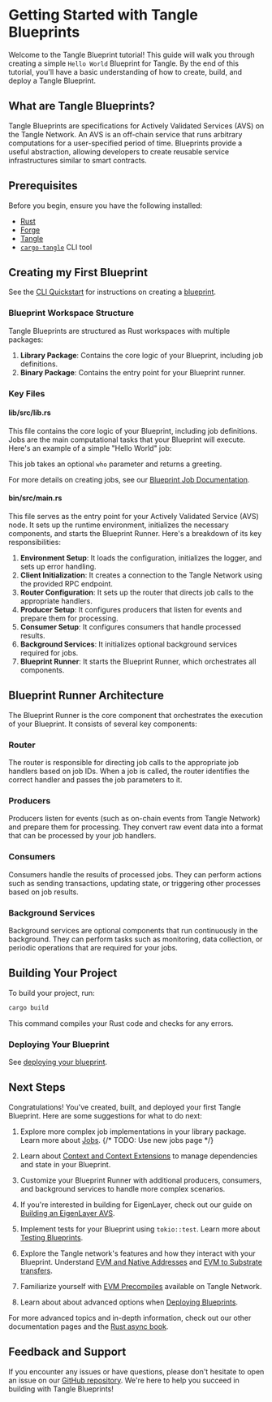 
# Getting Started with Tangle Blueprints

Welcome to the Tangle Blueprint tutorial! This guide will walk you through creating a simple `Hello World` Blueprint for Tangle. By the end of this tutorial, you'll have a basic understanding of how to create, build, and deploy a Tangle Blueprint.

## What are Tangle Blueprints?

Tangle Blueprints are specifications for Actively Validated Services (AVS) on the Tangle Network. An AVS is an off-chain service that runs arbitrary computations for a user-specified period of time. Blueprints provide a useful abstraction, allowing developers to create reusable service infrastructures similar to smart contracts.

## Prerequisites

Before you begin, ensure you have the following installed:

- [Rust](https://www.rust-lang.org/tools/install)
- [Forge](https://getfoundry.sh)
- [Tangle](https://github.com/tangle-network/tangle?tab=readme-ov-file#-getting-started-)
- [`cargo-tangle`](./cli/installation.mdx) CLI tool

## Creating my First Blueprint

See the [CLI Quickstart](./cli/quickstart.mdx) for instructions on creating a [blueprint](./blueprints/introduction.mdx).

### Blueprint Workspace Structure

Tangle Blueprints are structured as Rust workspaces with multiple packages:

1. **Library Package**: Contains the core logic of your Blueprint, including job definitions.
2. **Binary Package**: Contains the entry point for your Blueprint runner.

### Key Files

#### lib/src/lib.rs

This file contains the core logic of your Blueprint, including job definitions. Jobs are the main computational tasks that your Blueprint will execute. Here's an example of a simple "Hello World" job:

<GithubFileReaderDisplay
  url="https://github.com/tangle-network/blueprint-template/blob/32cef29fbe163969da9da5ff5cab4f0c19849fa3/%7B%7Bproject-name%7D%7D-lib/src/lib.rs"
  fromLine={29}
  toLine={48}
  title="Example Blueprint Job Definition"
/>

This job takes an optional `who` parameter and returns a greeting.

For more details on creating jobs, see our [Blueprint Job Documentation](/developers/blueprint-macros/jobs).

#### bin/src/main.rs

This file serves as the entry point for your Actively Validated Service (AVS) node. It sets up the runtime environment, initializes the necessary components, and starts the Blueprint Runner. Here's a breakdown of its key responsibilities:

1. **Environment Setup**: It loads the configuration, initializes the logger, and sets up error handling.
2. **Client Initialization**: It creates a connection to the Tangle Network using the provided RPC endpoint.
3. **Router Configuration**: It sets up the router that directs job calls to the appropriate handlers.
4. **Producer Setup**: It configures producers that listen for events and prepare them for processing.
5. **Consumer Setup**: It configures consumers that handle processed results.
6. **Background Services**: It initializes optional background services required for jobs.
7. **Blueprint Runner**: It starts the Blueprint Runner, which orchestrates all components.

<GithubFileReaderDisplay
  url="https://github.com/tangle-network/blueprint-template/blob/32cef29fbe163969da9da5ff5cab4f0c19849fa3/%7B%7Bproject-name%7D%7D-bin/src/main.rs"
  fromLine={19}
  toLine={83}
  title="Example Blueprint `main.rs` Entry Point"
/>

## Blueprint Runner Architecture

The Blueprint Runner is the core component that orchestrates the execution of your Blueprint. It consists of several key components:

### Router

The router is responsible for directing job calls to the appropriate job handlers based on job IDs. When a job is called, the router identifies the correct handler and passes the job parameters to it.

### Producers

Producers listen for events (such as on-chain events from Tangle Network) and prepare them for processing. They convert raw event data into a format that can be processed by your job handlers.

### Consumers

Consumers handle the results of processed jobs. They can perform actions such as sending transactions, updating state, or triggering other processes based on job results.

### Background Services

Background services are optional components that run continuously in the background. They can perform tasks such as monitoring, data collection, or periodic operations that are required for your jobs.

## Building Your Project

To build your project, run:

```bash
cargo build
```

This command compiles your Rust code and checks for any errors.

### Deploying Your Blueprint

See [deploying your blueprint](./cli/quickstart.mdx#deploying-your-blueprint).

## Next Steps

Congratulations! You've created, built, and deployed your first Tangle Blueprint. Here are some suggestions for what to do next:

1. Explore more complex job implementations in your library package. Learn more about [Jobs](/developers/blueprint-macros/jobs). {/* TODO: Use new jobs page */}

2. Learn about [Context and Context Extensions](/developers/blueprint-macros/context) to manage dependencies and state in your Blueprint.

3. Customize your Blueprint Runner with additional producers, consumers, and background services to handle more complex scenarios.

4. If you're interested in building for EigenLayer, check out our guide on [Building an EigenLayer AVS](/developers/eigenlayer-avs).

5. Implement tests for your Blueprint using `tokio::test`. Learn more about [Testing Blueprints](/developers/blueprint-macros/testing).

6. Explore the Tangle network's features and how they interact with your Blueprint. Understand [EVM and Native Addresses](/developers/technicals/addresses) and [EVM to Substrate transfers](/developers/technicals/evm-substrate-transfers).

7. Familiarize yourself with [EVM Precompiles](/developers/technicals/precompiles) available on Tangle Network.

8. Learn about about advanced options when [Deploying Blueprints](./cli/tangle.mdx#deploying-a-blueprint).

For more advanced topics and in-depth information, check out our other documentation pages and the [Rust async book](https://rust-lang.github.io/async-book/).

## Feedback and Support

If you encounter any issues or have questions, please don't hesitate to open an issue on our [GitHub repository](https://github.com/tangle-network/blueprint-template/issues). We're here to help you succeed in building with Tangle Blueprints!
